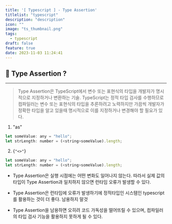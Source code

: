 ```yaml
---
title: '[ Typescript ] - Type Assertion'
titlelist: "typescript"
description: "description"
icon: ""
image: "ts_thumbnail.png"
tags:
  - typescript
draft: false
feature: true
date: 2023-11-03 11:24:41
---
```




## 📌 Type Assertion ?
--------------
>Type Assertion은 TypeScript에서 변수 또는 표현식의 타입을 개발자가 명시적으로 지정하거나 변환하는 기술.
TypeScript는 정적 타입 검사를 수행하므로 컴파일러는 변수 또는 표현식의 타입을 추론하려고 노력하지만 가끔씩 개발자가 정확한 타입을 알고 있을때 명시적으로 이를 지정하거나 변경해야 할 필요가 있다.


1. "as" 

```js
let someValue: any = "hello";
let strLength: number = (<string>someValue).length;
```

2. {`"<>"`}

```js
let someValue: any = "hello";
let strLength: number = (<string>someValue).length;
```


- Type Assertion은 실행 시점에는 어떤 변화도 일어나지 않는다. 따라서 실제 값의 타입이 Type Assertion과 일치하지 않으면 런타임 오류가 발생할 수 있다.

- Type Assertion은 런타임에 오류가 발생하기에 정적타입인 시스템인 typescript를 활용하는 것이 더 좋다. 남용하지 말것

- Type Assertion을 남용하면 오히려 코드 가독성을 떨어뜨릴 수 있으며, 컴파일러의 타입 검사 기능을 활용하지 못하게 될 수 있다.